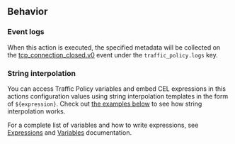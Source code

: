 ## Behavior

### Event logs

When this action is executed, the specified metadata will be collected on the 
[tcp_connection_closed.v0](/docs/obs/reference/#tcp_connection_closedv0) event 
under the `traffic_policy.logs` key.

### String interpolation

You can access Traffic Policy variables and embed CEL expressions in this
actions configuration values using string interpolation templates in the form of 
`${expression}`. Check out [the examples below](#examples) to see how 
string interpolation works.

For a complete list of variables and how to write expressions, see 
[Expressions](/http/traffic-policy/expressions/variables/) and 
[Variables](/http/traffic-policy/expressions/) documentation.